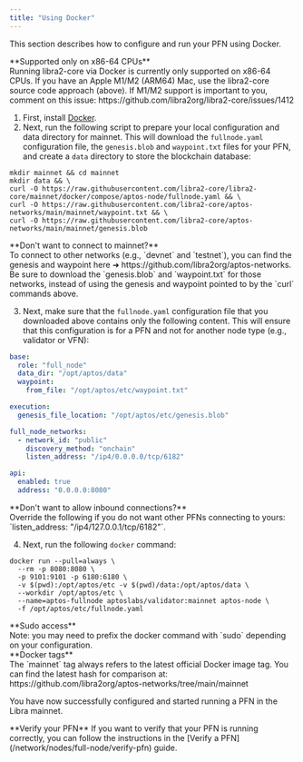 ```yaml
---
title: "Using Docker"
---
```



This section describes how to configure and run your PFN using Docker.

<Aside type="caution">
  **Supported only on x86-64 CPUs**<br />
  Running libra2-core via Docker is currently only supported on x86-64 CPUs. If you have an Apple M1/M2 (ARM64) Mac, use
  the libra2-core source code approach (above). If M1/M2 support is important to you, comment on this
  issue: https://github.com/libra2org/libra2-core/issues/1412
</Aside>

1. First, install [Docker](https://docs.docker.com/get-docker/).
2. Next, run the following script to prepare your local configuration and data directory for mainnet. This will
   download the `fullnode.yaml` configuration file, the `genesis.blob` and `waypoint.txt` files for your PFN, and
   create a `data` directory to store the blockchain database:

```shellscript filename="Terminal"
mkdir mainnet && cd mainnet
mkdir data && \
curl -O https://raw.githubusercontent.com/libra2-core/libra2-core/mainnet/docker/compose/aptos-node/fullnode.yaml && \
curl -O https://raw.githubusercontent.com/libra2-core/aptos-networks/main/mainnet/waypoint.txt && \
curl -O https://raw.githubusercontent.com/libra2-core/aptos-networks/main/mainnet/genesis.blob
```

<Aside type="caution">
  **Don't want to connect to mainnet?**<br />
  To connect to other networks (e.g., `devnet` and `testnet`), you can find the genesis and waypoint here ➜ https://github.com/libra2org/aptos-networks.
  Be sure to download the `genesis.blob` and `waypoint.txt` for those networks, instead of using the genesis
  and waypoint pointed to by the `curl` commands above.
</Aside>

3. Next, make sure that the `fullnode.yaml` configuration file that you downloaded above contains only the following content.
   This will ensure that this configuration is for a PFN and not for another node type (e.g., validator or VFN):

```yaml filename="fullnode.yaml"
base:
  role: "full_node"
  data_dir: "/opt/aptos/data"
  waypoint:
    from_file: "/opt/aptos/etc/waypoint.txt"

execution:
  genesis_file_location: "/opt/aptos/etc/genesis.blob"

full_node_networks:
  - network_id: "public"
    discovery_method: "onchain"
    listen_address: "/ip4/0.0.0.0/tcp/6182"

api:
  enabled: true
  address: "0.0.0.0:8080"
```

<Aside type="caution">
  **Don't want to allow inbound connections?** <br />
  Override the following if you do not want other PFNs connecting to yours: `listen_address: "/ip4/127.0.0.1/tcp/6182"`.
</Aside>

4. Next, run the following `docker` command:

```shellscript filename="Terminal"
docker run --pull=always \
  --rm -p 8080:8080 \
  -p 9101:9101 -p 6180:6180 \
  -v $(pwd):/opt/aptos/etc -v $(pwd)/data:/opt/aptos/data \
  --workdir /opt/aptos/etc \
  --name=aptos-fullnode aptoslabs/validator:mainnet aptos-node \
  -f /opt/aptos/etc/fullnode.yaml
```

<Aside type="caution">
  **Sudo access**<br />
  Note: you may need to prefix the docker command with `sudo` depending on your configuration.
</Aside>

<Aside type="note">
  **Docker tags**<br />
  The `mainnet` tag always refers to the latest official Docker image tag. You can find the latest hash for comparison at:
  https://github.com/libra2org/aptos-networks/tree/main/mainnet
</Aside>

You have now successfully configured and started running a PFN in the Libra mainnet.

<Aside type="note">
  **Verify your PFN**
  If you want to verify that your PFN is running correctly, you can follow the instructions in the [Verify a PFN](/network/nodes/full-node/verify-pfn) guide.
</Aside>
